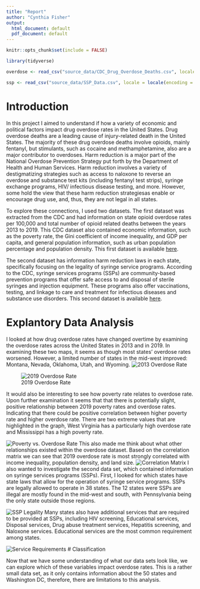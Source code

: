 ```yaml
---
title: "Report"
author: "Cynthia Fisher"
output:
  html_document: default
  pdf_document: default
---
```


```r
knitr::opts_chunk$set(include = FALSE)
```

```r
library(tidyverse)

overdose <- read_csv("source_data/CDC_Drug_Overdose_Deaths.csv", locale = locale(encoding = "latin1"))

ssp <- read_csv("source_data/SSP_Data.csv", locale = locale(encoding = "latin1"))
```


# Introduction
In this project I aimed to understand if how a variety of economic and political factors impact drug overdose rates in the United States. Drug overdose deaths are a leading cause of injury-related death in the United States. The majority of these drug overdose deaths involve opioids, mainly fentanyl, but stimulants, such as cocaine and methamphetamine, also are a major contributor to overdoses. Harm reduction is a major part of the National Overdose Prevention Strategy put forth by the Department of Health and Human Services. Harm reduction involves a variety of destigmatizing strategies such as access to naloxone to reverse an overdose and substance test kits (including fentanyl test strips), syringe exchange programs, HIV/ infectious disease testing, and more. However, some hold the view that these harm reduction strategiesas enable or encourage drug use, and, thus, they are not legal in all states. 

To explore these connections, I used two datasets. The first dataset was extracted from the CDC and had information on state opioid overdose rates per 100,000 and total number of opioid related deaths between the years 2013 to 2019. This CDC dataset also contained economic information, such as the poverty rate, the Gini coefficient of income inequality, and GDP per capita, and general population information, such as urban population percentage and population density. This first dataset is available [here](https://www.kaggle.com/datasets/craigchilvers/opioids-in-the-us-cdc-drug-overdose-deaths/data).

The second dataset has information harm reduction laws in each state, specifically focusing on the legality of syringe service programs. According to the CDC, syringe services programs (SSPs) are community-based prevention programs that offer safe access to and disposal of sterile syringes and injection equipment. These programs also offer vaccinations, testing, and linkage to care and treatment for infectious diseases and substance use disorders. This second dataset is available [here](https://lawatlas.org/datasets/syringe-services-programs-laws).

#  Explantory Data Analysis

I looked at how drug overdose rates have changed overtime by examining the overdose rates across the United States in 2013 and in 2019. In examining these two maps, it seems as though most states' overdose rates worsened. However, a limited number of states in the mid-west improved: Montana, Nevada, Oklahoma, Utah, and Wyoming.
![2013 Overdose Rate](./figures/us_map_overdose_rates_2013.png) 

![2019 Overdose Rate](./figures/us_map_overdose_rates_2019.png) 

It would also be interesting to see how poverty rate relates to overdose rate. Upon further examination it seems that that there is potentially slight, positive relationship between 2019 poverty rates and overdose rates. Indicating that there could be positive correlation between higher poverty rate and higher overdose rate. There are two extreme values that are highlighted in the graph, West Virginia has a particularly high overdose rate and Mississippi has a high poverty rate. 

![Poverty vs. Overdose Rate](./figures/poverty_vs_overdose.png)
This also made me think about what other relationships existed within the overdose dataset. Based on the correlation matrix we can see that 2019 overdose rate is most strongly correlated with income inequality, population density, and land size. 
![Correlation Matrix](./figures/correlation_matrix.png) 
I also wanted to investigate the second data set, which contained information on syringe services programs (SSPs). First, I looked for which states have state laws that allow for the operation of syringe service programs. SSPs are legally allowed to operate in 38 states. The 12 states were SSPs are illegal are mostly found in the mid-west and south, with Pennsylvania being the only state outside those regions. 

![SSP Legality](./figures/us_map_ssp.png) 
Many states also have additional services that are required to be provided at SSPs, including HIV screening, Educational services, Disposal services, Drug abuse treatment services, Hepatitis screening, and Naloxone services. Educational services are the most common requirement among states. 

![Service Requirements](./figures/required_services_SSPs.png)
# Classification

Now that we have some understanding of what our data sets look like, we can explore which of these variables impact overdose rates. This is a rather small data set, as it only contains information about the 50 states and Washington DC, therefore, there are limitations to this analysis. 




